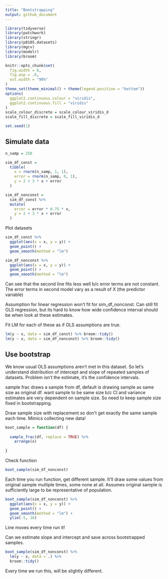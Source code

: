 ```yaml
---
title: "Bootstrapping"
output: github_document
---
```


```r
library(tidyverse)
library(patchwork)
library(stringr)
library(p8105.datasets)
library(mgcv)
library(modelr)
library(broom)

knitr::opts_chunk$set(
  fig.width = 6,
  fig.asp = .6,
  out.width = "90%"
)
theme_set(theme_minimal() + theme(legend.position = "bottom"))
options(
  ggplot2.continuous.colour = "viridis",
  ggplot2.continuous.fill = "viridis"
)
scale_colour_discrete = scale_colour_viridis_d
scale_fill_discrete = scale_fill_viridis_d

set.seed(1)
```

## Simulate data

```r
n_samp = 250

sim_df_const = 
  tibble(
    x = rnorm(n_samp, 1, 1),
    error = rnorm(n_samp, 0, 1),
    y = 2 + 3 * x + error
  )

sim_df_nonconst = 
  sim_df_const %>% 
  mutate(
    error = error * 0.75 * x,
    y = 2 + 3 * x + error
  )
```


Plot datasets

```r
sim_df_const %>% 
  ggplot(aes(x = x, y = y)) + 
  geom_point() + 
  geom_smooth(method = "lm")

sim_df_nonconst %>% 
  ggplot(aes(x = x, y = y)) + 
  geom_point() + 
  geom_smooth(method = "lm")
```

Can see that the second line fits less well b/c error terms are not constant. The error terms in second model vary as a result of X (the predictor variable)

Assumption for linear regression won't fit for sim_df_nonconst. Can still fit OLS regression, but its hard to know how wide confidence interval should be when look at these estimates.

Fit LM for each of these as if OLS assumptions are true. 

```r
lm(y ~ x, data = sim_df_const) %>% broom::tidy()
lm(y ~ x, data = sim_df_nonconst) %>% broom::tidy()
```

## Use bootstrap

We know usual OLS assumptions aren't met in this dataset. So let's understand distribution of intercept and slope of repeated samples of datasets. Problem isn't the estimate, it's the confidence intervals.

sample frac draws a sample from df, default is drawing sample as same size as original df.
want sample to be same size b/c CI and variance estimates are very dependent on sample size. So need to keep sample size fixed in bootstrapping.

Draw sample size with replacement so don't get exactly the same sample each time. Mimics collecting new data!

```r
boot_sample = function(df) {
  
  sample_frac(df, replace = TRUE) %>% 
    arrange(x)
  
}
```


Check function

```r
boot_sample(sim_df_nonconst)
```

Each time you run function, get different sample. It'll draw some values from original sample multiple times, some none at all. Assumes original sample is sufficiently large to be representative of population. 

```r
boot_sample(sim_df_nonconst) %>% 
  ggplot(aes(x = x, y = y)) + 
  geom_point() + 
  geom_smooth(method = "lm") + 
  ylim(-5, 16)
```

Line moves every time run it!

Can we estimate slope and intercept and save across bootstrapped samples.

```r
boot_sample(sim_df_nonconst) %>% 
  lm(y ~ x, data = .) %>% 
  broom::tidy()
```

Every time we run this, will be slightly different.